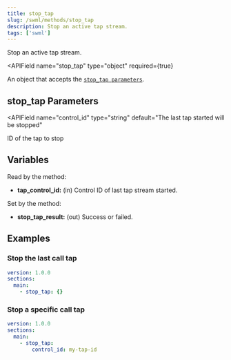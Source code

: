 ```yaml
---
title: stop_tap
slug: /swml/methods/stop_tap
description: Stop an active tap stream.
tags: ['swml']
---
```



Stop an active tap stream.

<APIField
  name="stop_tap"
  type="object"
  required={true}
>
  An object that accepts the [`stop_tap parameters`](#stop_tap-parameters).
</APIField>

## **stop_tap Parameters**

<APIField
  name="control_id"
  type="string"
  default="The last tap started will be stopped"
>
  ID of the tap to stop
</APIField>

## **Variables**

Read by the method:

- **tap_control_id:** (in) Control ID of last tap stream started.

Set by the method:

- **stop_tap_result:** (out) Success or failed.

## **Examples**

### Stop the last call tap

```yaml andJson
version: 1.0.0
sections:
  main:
    - stop_tap: {}
```

### Stop a specific call tap

```yaml andJson
version: 1.0.0
sections:
  main:
    - stop_tap:
        control_id: my-tap-id
```

